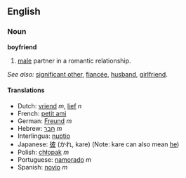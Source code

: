 == English ==
=== Noun ===
'''boyfriend'''

# [[male]] partner in a romantic relationship.

''See also:'' [[significant other]], [[fiancée]], [[husband]], [[girlfriend]].

==== Translations ====
*Dutch: [[vriend]] ''m'', [[lief]] ''n''
*French: [[petit ami]]
*German: [[Freund]] ''m''
*Hebrew: [[חבר]] ''m''
*Interlingua: [[nuptio]]
*Japanese: [[彼]] (かれ, kare) (Note: kare can also mean [[he]])
*Polish: [[chłopak]] ''m''
*Portuguese: [[namorado]] ''m''
*Spanish: [[novio]] ''m''